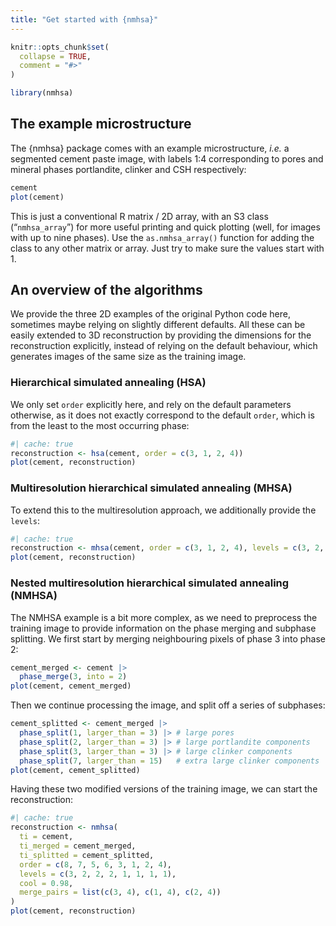 ```yaml
---
title: "Get started with {nmhsa}"
---
```


```r
knitr::opts_chunk$set(
  collapse = TRUE,
  comment = "#>"
)
```

```r
library(nmhsa)
```

## The example microstructure

The {nmhsa} package comes with an example microstructure, *i.e.* a segmented
cement paste image, with labels 1:4 corresponding to pores and mineral phases
portlandite, clinker and CSH respectively:

```r
cement
plot(cement)
```

This is just a conventional R matrix / 2D array, with an S3 class
("`nmhsa_array`") for more useful printing and quick plotting (well, for images
with up to nine phases). Use the `as.nmhsa_array()` function for adding the
class to any other matrix or array. Just try to make sure the values start
with 1.

## An overview of the algorithms

We provide the three 2D examples of the original Python code here, sometimes
maybe relying on slightly different defaults. All these can be easily extended
to 3D reconstruction by providing the dimensions for the reconstruction
explicitly, instead of relying on the default behaviour, which generates images
of the same size as the training image.

### Hierarchical simulated annealing (HSA)

We only set `order` explicitly here, and rely on the default parameters
otherwise, as it does not exactly correspond to the default `order`, which is
from the least to the most occurring phase:

```r
#| cache: true
reconstruction <- hsa(cement, order = c(3, 1, 2, 4))
plot(cement, reconstruction)
```

### Multiresolution hierarchical simulated annealing (MHSA)

To extend this to the multiresolution approach, we additionally provide the
`levels`:

```r
#| cache: true
reconstruction <- mhsa(cement, order = c(3, 1, 2, 4), levels = c(3, 2, 2, 1))
plot(cement, reconstruction)
```

### Nested multiresolution hierarchical simulated annealing (NMHSA)

The NMHSA example is a bit more complex, as we need to preprocess the training
image to provide information on the phase merging and subphase splitting. We
first start by merging neighbouring pixels of phase 3 into phase 2:

```r
cement_merged <- cement |>
  phase_merge(3, into = 2)
plot(cement, cement_merged)
```

Then we continue processing the image, and split off a series of subphases:

```r
cement_splitted <- cement_merged |>
  phase_split(1, larger_than = 3) |> # large pores
  phase_split(2, larger_than = 3) |> # large portlandite components
  phase_split(3, larger_than = 3) |> # large clinker components
  phase_split(7, larger_than = 15)   # extra large clinker components
plot(cement, cement_splitted)
```

Having these two modified versions of the training image, we can start the
reconstruction:

```r
#| cache: true
reconstruction <- nmhsa(
  ti = cement,
  ti_merged = cement_merged,
  ti_splitted = cement_splitted,
  order = c(8, 7, 5, 6, 3, 1, 2, 4),
  levels = c(3, 2, 2, 2, 1, 1, 1, 1),
  cool = 0.98,
  merge_pairs = list(c(3, 4), c(1, 4), c(2, 4))
)
plot(cement, reconstruction)
```
